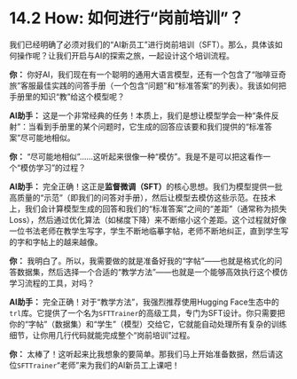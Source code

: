 # 14.2 How: 如何进行“岗前培训”？

我们已经明确了必须对我们的“AI新员工”进行岗前培训（SFT）。那么，具体该如何操作呢？让我们开启与AI的探索之旅，一起设计这个培训流程。

::: {.callout-note title="与AI的探索之旅"}
**你：** 你好AI，我们现在有一个聪明的通用大语言模型，还有一个包含了“咖啡豆奇旅”客服最佳实践的问答手册（一个包含“问题”和“标准答案”的列表）。我该如何把手册里的知识“教”给这个模型呢？

**AI助手：** 这是一个非常经典的任务！本质上，我们是想让模型学会一种“条件反射”：当看到手册里的某个问题时，它生成的回答应该要和我们提供的“标准答案”尽可能地相似。

**你：** “尽可能地相似”……这听起来很像一种“模仿”。我是不是可以把这看作一个“模仿学习”的过程？

**AI助手：** 完全正确！这正是**监督微调（SFT）**的核心思想。我们为模型提供一批高质量的“示范”（即我们的问答对手册），然后让模型去模仿这些示范。在技术上，我们会计算模型生成的回答和我们的“标准答案”之间的“差距”（通常称为损失 Loss），然后通过优化算法（如梯度下降）来不断缩小这个差距。这个过程就好像一位书法老师在教学生写字，学生不断地临摹字帖，老师不断地纠正，直到学生写的字和字帖上的越来越像。

**你：** 我明白了。所以，我需要做的就是准备好我的“字帖”——也就是格式化的问答数据集，然后选择一个合适的“教学方法”——也就是一个能够高效执行这个模仿学习流程的工具，对吗？

**AI助手：** 完全正确！对于“教学方法”，我强烈推荐使用Hugging Face生态中的`trl`库。它提供了一个名为`SFTTrainer`的高级工具，专门为SFT设计。你只需要把你的“字帖”（数据集）和“学生”（模型）交给它，它就能自动处理所有复杂的训练细节，让你用几行代码就能完成整个“岗前培训”过程。

**你：** 太棒了！这听起来比我想象的要简单。那我们马上开始准备数据，然后请这位`SFTTrainer`“老师”来为我们的AI新员工上课吧！
::: 